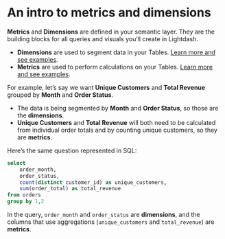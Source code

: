
# An intro to metrics and dimensions

**Metrics** and **Dimensions** are defined in your semantic layer. They are the building blocks for all queries and visuals you’ll create in Lightdash.

- **Dimensions** are used to segment data in your Tables. [Learn more and see examples](/references/dimensions/).
- **Metrics** are used to perform calculations on your Tables. [Learn more and see examples](/references/metrics).

For example, let’s say we want **Unique Customers** and **Total Revenue** grouped by **Month** and **Order Status**. 

- The data is being segmented by **Month** and **Order Status**, so those are the **dimensions**.
- **Unique Customers** and **Total Revenue** will both need to be calculated from individual order totals and by counting unique customers, so they are **metrics**.

Here’s the same question represented in SQL:

```sql
select 
	order_month,
	order_status,
	count(distinct customer_id) as unique_customers,
	sum(order_total) as total_revenue
from orders
group by 1,2
```

In the query, `order_month` and `order_status` are **dimensions**, and the columns that use aggregations (`unique_customers` and `total_revenue`) are **metrics**.